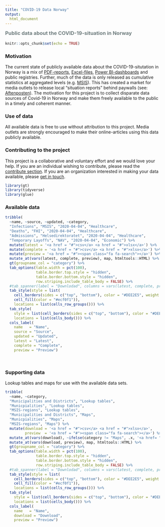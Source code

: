 ```yaml
---
title: "COVID-19 Data Norway"
output:
  html_document
---
```

<h3 style = "color: #6f7d7e;margin-top:8px;t">Public data about the COVID-19-situation in Norway </h3>
```r
knitr::opts_chunk$set(echo = TRUE)
```

### Motivation
The current state of publicly available data about the COVID-19-situtation in Norway is a mix of [PDF-reports](https://www.fhi.no/sv/smittsomme-sykdommer/corona/dags--og-ukerapporter/dags--og-ukerapporter-om-koronavirus/), [Excel-files](https://www.nav.no/no/nav-og-samfunn/statistikk/arbeidssokere-og-stillinger-statistikk/permitterte), [Power BI-dashboards](https://www.helsedirektoratet.no/statistikk/antall-innlagte-pasienter-pa-sykehus-med-pavist-covid-19) and public registries. Further, much of the data is only released as cumulative statistics at aggregated levels (e.g. [MSIS](http://www.msis.no/)). This has created a market for media outlets to release local "situation reports" behind paywalls (see: [Aftenposten](https://www.aftenposten.no/norge/i/K3mnr4/i-det-meste-av-landet-bremser-viruset-opp-i-oslo-sprer-det-seg-raskt-fra-bydel-til-bydel)). The motivation for this project is to collect disparate data sources of Covid-19 in Norway and make them freely available to the public in a timely and coherent manner.

### Use of data
All available data is free to use without attribution to this project. Media outlets are strongly encouraged to make their online-articles using this data publicly available.

### Contributing to the project
This project is a collaborative and voluntary effort and we would love your help. If you are an individual wishing to contribute, please read the [contribute section](contribute.html). If you are an organization interested in making your data available, please [get in touch](#).

```r
library(gt)
library(tidyverse)
library(glue)
```

### Available data
```r
tribble(
  ~name, ~source, ~updated, ~category,
  "Infections", "MSIS", "2020-04-04", "Healthcare",
  "Deaths", "FHI", "2020-04-04", "Healthcare",
  "Admissions", "Helsedirektoratet", "2020-04-04", "Healthcare",
  "Temporary Layoffs", "NAV", "2020-04-04", "Economic") %>% 
  mutate(latest = '<a href = "#">csv</a> <a href = "#">xlsx</a>') %>%
  mutate(complete = '<a href = "#">csv</a> <a href = "#">xlsx</a>') %>% 
  mutate(preview = '<a href = "#"><span class="fa fa-search"></a>') %>% 
  mutate_at(vars(latest, complete, preview), map, htmltools::HTML) %>% 
  gt(groupname_col = "category") %>%
  tab_options(table.width = pct(100),
              table.border.top.style = "hidden",
              table.border.bottom.style = "hidden",
              row.striping.include_table_body = FALSE) %>%
  #tab_spanner(label = "Downlodad", columns = vars(latest, complete, preview)) %>% 
  tab_style(style = list(
    cell_borders(sides = c("top", "bottom"), color = "#DEE2E5", weight = px(1)),
    cell_fill(color = "#ecf0f1")),
    locations = list(cells_row_groups())) %>%
  tab_style(
    style = list(cell_borders(sides = c("top", "bottom"), color = "#DEE2E5", weight = px(1))),
    locations = list(cells_body())) %>%
  cols_label(
    name   = "Name",
    source = "Source",
    updated = "Updated",
    latest = "Latest",
    complete = "Complete",
    preview = "Preview")
```
<br>

### Supporting data
Lookup tables and maps for use with the available data sets.
```r
tribble(
  ~name, ~category,
  "Municipalities and Districts", "Lookup tables",
  "Municpialities", "Lookup tables",
  "MSIS-regions", "Lookup tables",
  "Municipalities and Districts", "Maps",
  "Municpialities", "Maps",
  "MSIS-regions", "Maps") %>%
  mutate(download = '<a href = "#">csv</a> <a href = "#">xlsx</a>',
         preview  = '<a href = "#"><span class="fa fa-search"></a>') %>% 
  mutate_at(vars(download), ~ifelse(category != "Maps", .x, '<a href= "#">geojson</a>')) %>% 
  mutate_at(vars(download, preview), map, htmltools::HTML) %>% 
  gt(groupname_col = "category") %>%
  tab_options(table.width = pct(100),
              table.border.top.style = "hidden",
              table.border.bottom.style = "hidden",
              row.striping.include_table_body = FALSE) %>%
  #tab_spanner(label = "Downlodad", columns = vars(latest, complete, preview)) %>% 
  tab_style(style = list(
    cell_borders(sides = c("top", "bottom"), color = "#DEE2E5", weight = px(1)),
    cell_fill(color = "#ecf0f1")),
    locations = list(cells_row_groups())) %>%
  tab_style(
    style = list(cell_borders(sides = c("top", "bottom"), color = "#DEE2E5", weight = px(1))),
    locations = list(cells_body())) %>%
  cols_label(
    name   = "Name",
    download = "Download",
    preview = "Preview")
```